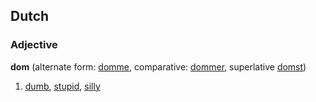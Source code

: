 ==Dutch==
===Adjective===
'''dom''' (alternate form: [[domme]], comparative: [[dommer]], superlative [[domst]])

# [[dumb]], [[stupid]], [[silly]]